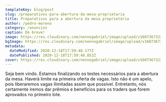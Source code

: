 ```yaml
---
templateKey: blog/post
slug: /preparativos-para-abertura-da-mesa-proprietaria
title: Preparativos para a abertura da mesa proprietária
author: /pedro-moreno
category: /anuncios
caption: Em breve!
image: https://res.cloudinary.com/nennogabriel/image/upload/v1607367322/Verbasa/woman-with-black-skin-coffe-phone_yvduyn.jpg
bgImage: https://res.cloudinary.com/nennogabriel/image/upload/v1607367322/Verbasa/graph-bg-video_vxm7lx.jpg
metadata:
  dateModified: 2020-12-18T17:59:48.177Z
  datePublished: 2020-12-18T17:59:48.853Z
cover: https://res.cloudinary.com/nennogabriel/image/upload/v1607367322/Verbasa/dart-on-a-target_iwcemp.jpg
---
```


Seja bem vindo. Estamos finalizando os testes necessários para a abertura da mesa. Haverá limite na primeira oferta de vagas. Isto não é um apelo, pois liberaremos vagas ilimitadas assim que possível. Entretanto, nós certamente iremos dar prêmios e benefícios para os traders que forem aprovados no primeiro lote.
